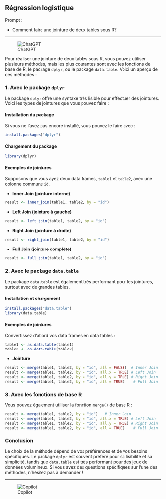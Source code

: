 ## Régression logistique

::: {.callout-note appearance="simple"}
Prompt : 

* Comment faire une jointure de deux tables sous R? 


:::

----

![ChatGPT](../img/ChatGPT.PNG)

Pour réaliser une jointure de deux tables sous R, vous pouvez utiliser plusieurs méthodes, mais les plus courantes sont avec les fonctions de base de R, le package `dplyr`, ou le package `data.table`. Voici un aperçu de ces méthodes :

### 1. Avec le package `dplyr`

Le package `dplyr` offre une syntaxe très lisible pour effectuer des jointures. Voici les types de jointures que vous pouvez faire :

#### Installation du package

Si vous ne l'avez pas encore installé, vous pouvez le faire avec :

```R
install.packages("dplyr")
```

#### Chargement du package

```R
library(dplyr)
```

#### Exemples de jointures

Supposons que vous ayez deux data frames, `table1` et `table2`, avec une colonne commune `id`.

- **Inner Join (jointure interne)**

```R
result <- inner_join(table1, table2, by = "id")
```

- **Left Join (jointure à gauche)**

```R
result <- left_join(table1, table2, by = "id")
```

- **Right Join (jointure à droite)**

```R
result <- right_join(table1, table2, by = "id")
```

- **Full Join (jointure complète)**

```R
result <- full_join(table1, table2, by = "id")
```

### 2. Avec le package `data.table`

Le package `data.table` est également très performant pour les jointures, surtout avec de grandes tables.

#### Installation et chargement

```R
install.packages("data.table")
library(data.table)
```

#### Exemples de jointures

Convertissez d'abord vos data frames en data tables :

```R
table1 <- as.data.table(table1)
table2 <- as.data.table(table2)
```

- **Jointure**

```R
result <- merge(table1, table2, by = "id", all = FALSE)  # Inner Join
result <- merge(table1, table2, by = "id", all.x = TRUE) # Left Join
result <- merge(table1, table2, by = "id", all.y = TRUE) # Right Join
result <- merge(table1, table2, by = "id", all = TRUE)    # Full Join
```

### 3. Avec les fonctions de base R

Vous pouvez également utiliser la fonction `merge()` de base R :

```R
result <- merge(table1, table2, by = "id")   # Inner Join
result <- merge(table1, table2, by = "id", all.x = TRUE) # Left Join
result <- merge(table1, table2, by = "id", all.y = TRUE) # Right Join
result <- merge(table1, table2, by = "id", all = TRUE)    # Full Join
```

### Conclusion

Le choix de la méthode dépend de vos préférences et de vos besoins spécifiques. Le package `dplyr` est souvent préféré pour sa lisibilité et sa simplicité, tandis que `data.table` est très performant pour des jeux de données volumineux. Si vous avez des questions spécifiques sur l'une des méthodes, n'hésitez pas à demander !




----

![Copilot](../img/copilot.PNG)

